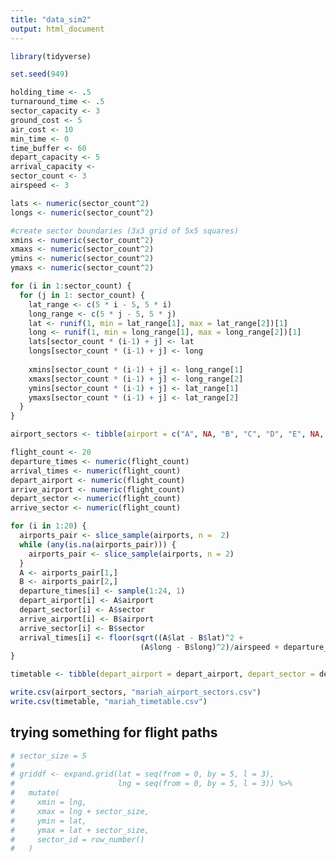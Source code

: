 ```yaml
---
title: "data_sim2"
output: html_document
---
```


```r
library(tidyverse)
```

```r
set.seed(949)
```

```r
holding_time <- .5
turnaround_time <- .5
sector_capacity <- 3
ground_cost <- 5
air_cost <- 10
min_time <- 0
time_buffer <- 60
depart_capacity <- 5
arrival_capacity <- 
sector_count <- 3
airspeed <- 3

lats <- numeric(sector_count^2)
longs <- numeric(sector_count^2)

#create sector boundaries (3x3 grid of 5x5 squares)
xmins <- numeric(sector_count^2)
xmaxs <- numeric(sector_count^2)
ymins <- numeric(sector_count^2)
ymaxs <- numeric(sector_count^2)

for (i in 1:sector_count) {
  for (j in 1: sector_count) {
    lat_range <- c(5 * i - 5, 5 * i)
    long_range <- c(5 * j - 5, 5 * j)
    lat <- runif(1, min = lat_range[1], max = lat_range[2])[1]
    long <- runif(1, min = long_range[1], max = long_range[2])[1]
    lats[sector_count * (i-1) + j] <- lat
    longs[sector_count * (i-1) + j] <- long
    
    xmins[sector_count * (i-1) + j] <- long_range[1]
    xmaxs[sector_count * (i-1) + j] <- long_range[2]
    ymins[sector_count * (i-1) + j] <- lat_range[1]
    ymaxs[sector_count * (i-1) + j] <- lat_range[2]
  }
}

airport_sectors <- tibble(airport = c("A", NA, "B", "C", "D", "E", NA, "F", "G"), airport_lat = lats, airport_long = longs, sector = c(1:sector_count^2), xmin = xmins, xmax = xmaxs, ymin = ymins, ymax = ymaxs, holding_time, turnaround_time, sector_capacity, ground_cost, air_cost, min_time, time_buffer, depart_capacity, arrival_capacity, sector_count, airspeed)
```

```r
flight_count <- 20
departure_times <- numeric(flight_count)
arrival_times <- numeric(flight_count)
depart_airport <- numeric(flight_count)
arrive_airport <- numeric(flight_count)
depart_sector <- numeric(flight_count)
arrive_sector <- numeric(flight_count)

for (i in 1:20) {
  airports_pair <- slice_sample(airports, n =  2)
  while (any(is.na(airports_pair))) {
    airports_pair <- slice_sample(airports, n = 2)
  }
  A <- airports_pair[1,]
  B <- airports_pair[2,]
  departure_times[i] <- sample(1:24, 1)
  depart_airport[i] <- A$airport
  depart_sector[i] <- A$sector
  arrive_airport[i] <- B$airport
  arrive_sector[i] <- B$sector
  arrival_times[i] <- floor(sqrt((A$lat - B$lat)^2 +
                             (A$long - B$long)^2)/airspeed + departure_times[i])
}

timetable <- tibble(depart_airport = depart_airport, depart_sector = depart_sector, arrive_airport = arrive_airport, arrive_sector = arrive_sector, depart_time = departure_times, arrival_time = arrival_times)
```

```r
write.csv(airport_sectors, "mariah_airport_sectors.csv")
write.csv(timetable, "mariah_timetable.csv")
```

## trying something for flight paths




```r
# sector_size = 5
# 
# griddf <- expand.grid(lat = seq(from = 0, by = 5, l = 3),
#                       lng = seq(from = 0, by = 5, l = 3)) %>%
#   mutate(
#     xmin = lng,
#     xmax = lng + sector_size,
#     ymin = lat, 
#     ymax = lat + sector_size, 
#     sector_id = row_number()
#   )
```

